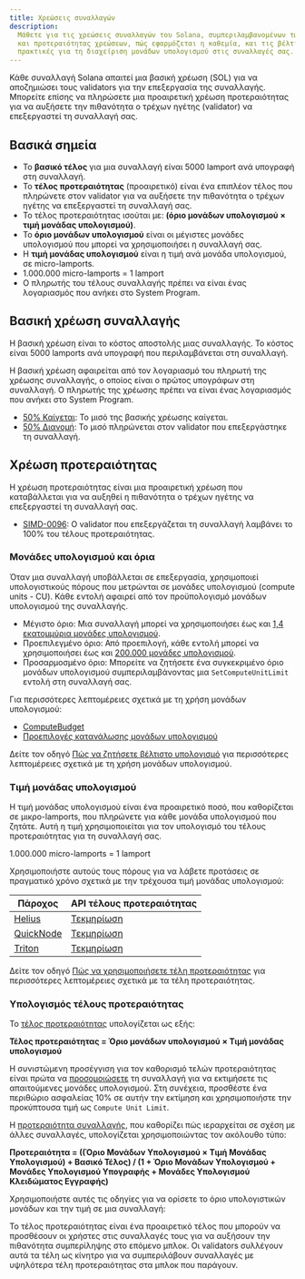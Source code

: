 ```yaml
---
title: Χρεώσεις συναλλαγών
description:
  Μάθετε για τις χρεώσεις συναλλαγών του Solana, συμπεριλαμβανομένων των βασικών
  και προτεραιότητας χρεώσεων, πώς εφαρμόζεται η καθεμία, και τις βέλτιστες
  πρακτικές για τη διαχείριση μονάδων υπολογισμού στις συναλλαγές σας.
---
```


Κάθε συναλλαγή Solana απαιτεί μια βασική χρέωση (SOL) για να αποζημιώσει τους
validators για την επεξεργασία της συναλλαγής. Μπορείτε επίσης να πληρώσετε μια
προαιρετική χρέωση προτεραιότητας για να αυξήσετε την πιθανότητα ο τρέχων ηγέτης
(validator) να επεξεργαστεί τη συναλλαγή σας.

## Βασικά σημεία

- Το **βασικό τέλος** για μια συναλλαγή είναι 5000 lamport ανά υπογραφή στη
  συναλλαγή.
- Το **τέλος προτεραιότητας** (προαιρετικό) είναι ένα επιπλέον τέλος που
  πληρώνετε στον validator για να αυξήσετε την πιθανότητα ο τρέχων ηγέτης να
  επεξεργαστεί τη συναλλαγή σας.
- Το τέλος προτεραιότητας ισούται με: **(όριο μονάδων υπολογισμού × τιμή μονάδας
  υπολογισμού)**.
- Το **όριο μονάδων υπολογισμού** είναι οι μέγιστες μονάδες υπολογισμού που
  μπορεί να χρησιμοποιήσει η συναλλαγή σας.
- Η **τιμή μονάδας υπολογισμού** είναι η τιμή ανά μονάδα υπολογισμού, σε
  micro-lamports.
- 1.000.000 micro-lamports = 1 lamport
- Ο πληρωτής του τέλους συναλλαγής πρέπει να είναι ένας λογαριασμός που ανήκει
  στο System Program.

## Βασική χρέωση συναλλαγής

Η βασική χρέωση είναι το κόστος αποστολής μιας συναλλαγής. Το κόστος είναι 5000
lamports ανά υπογραφή που περιλαμβάνεται στη συναλλαγή.

Η βασική χρέωση αφαιρείται από τον λογαριασμό του πληρωτή της χρέωσης
συναλλαγής, ο οποίος είναι ο πρώτος υπογράφων στη συναλλαγή. Ο πληρωτής της
χρέωσης πρέπει να είναι ένας λογαριασμός που ανήκει στο System Program.

- [50% Καίγεται](https://github.com/anza-xyz/agave/blob/v2.1.13/sdk/fee-calculator/src/lib.rs#L70):
  Το μισό της βασικής χρέωσης καίγεται.
- [50% Διανομή](https://github.com/anza-xyz/agave/blob/e621336acad4f5d6e5b860eaa1b074b01c99253c/runtime/src/bank/fee_distribution.rs#L58-L62):
  Το μισό πληρώνεται στον validator που επεξεργάστηκε τη συναλλαγή.

## Χρέωση προτεραιότητας

Η χρέωση προτεραιότητας είναι μια προαιρετική χρέωση που καταβάλλεται για να
αυξηθεί η πιθανότητα ο τρέχων ηγέτης να επεξεργαστεί τη συναλλαγή σας.

- [SIMD-0096](https://github.com/solana-foundation/solana-improvement-documents/blob/main/proposals/0096-reward-collected-priority-fee-in-entirety.md):
  Ο validator που επεξεργάζεται τη συναλλαγή λαμβάνει το 100% του τέλους
  προτεραιότητας.

### Μονάδες υπολογισμού και όρια

Όταν μια συναλλαγή υποβάλλεται σε επεξεργασία, χρησιμοποιεί υπολογιστικούς
πόρους που μετρώνται σε μονάδες υπολογισμού (compute units - CU). Κάθε εντολή
αφαιρεί από τον προϋπολογισμό μονάδων υπολογισμού της συναλλαγής.

- Μέγιστο όριο: Μια συναλλαγή μπορεί να χρησιμοποιήσει έως και
  [1,4 εκατομμύρια μονάδες υπολογισμού](https://github.com/anza-xyz/agave/blob/v2.1.13/compute-budget/src/compute_budget_limits.rs#L14).
- Προεπιλεγμένο όριο: Από προεπιλογή, κάθε εντολή μπορεί να χρησιμοποιήσει έως
  και
  [200.000 μονάδες υπολογισμού](https://github.com/anza-xyz/agave/blob/v2.1.13/compute-budget/src/compute_budget_limits.rs#L10).
- Προσαρμοσμένο όριο: Μπορείτε να ζητήσετε ένα συγκεκριμένο όριο μονάδων
  υπολογισμού συμπεριλαμβάνοντας μια `SetComputeUnitLimit` εντολή στη συναλλαγή
  σας.

Για περισσότερες λεπτομέρειες σχετικά με τη χρήση μονάδων υπολογισμού:

- [ComputeBudget](https://github.com/anza-xyz/agave/blob/v2.1.13/compute-budget/src/compute_budget.rs#L22-L130)
- [Προεπιλογές κατανάλωσης μονάδων υπολογισμού](https://github.com/anza-xyz/agave/blob/v2.1.13/compute-budget/src/compute_budget.rs#L149-L197)

Δείτε τον οδηγό
[Πώς να ζητήσετε βέλτιστο υπολογισμό](/developers/guides/advanced/how-to-request-optimal-compute)
για περισσότερες λεπτομέρειες σχετικά με τη χρήση μονάδων υπολογισμού.

### Τιμή μονάδας υπολογισμού

Η τιμή μονάδας υπολογισμού είναι ένα προαιρετικό ποσό, που καθορίζεται σε
μικρο-lamports, που πληρώνετε για κάθε μονάδα υπολογισμού που ζητάτε. Αυτή η
τιμή χρησιμοποιείται για τον υπολογισμό του τέλους προτεραιότητας για τη
συναλλαγή σας.

<Callout>1.000.000 micro-lamports = 1 lamport</Callout>

Χρησιμοποιήστε αυτούς τους πόρους για να λάβετε προτάσεις σε πραγματικό χρόνο
σχετικά με την τρέχουσα τιμή μονάδας υπολογισμού:

| Πάροχος                                 | API τέλους προτεραιότητας                                                      |
| --------------------------------------- | ------------------------------------------------------------------------------ |
| [Helius](https://www.helius.dev/)       | [Τεκμηρίωση](https://docs.helius.dev/solana-apis/priority-fee-api)             |
| [QuickNode](https://www.quicknode.com/) | [Τεκμηρίωση](https://marketplace.quicknode.com/add-on/solana-priority-fee)     |
| [Triton](https://triton.one/)           | [Τεκμηρίωση](https://docs.triton.one/chains/solana/improved-priority-fees-api) |

Δείτε τον οδηγό
[Πώς να χρησιμοποιήσετε τέλη προτεραιότητας](/developers/guides/advanced/how-to-use-priority-fees)
για περισσότερες λεπτομέρειες σχετικά με τα τέλη προτεραιότητας.

### Υπολογισμός τέλους προτεραιότητας

Το
[τέλος προτεραιότητας](https://github.com/anza-xyz/agave/blob/v2.2.14/compute-budget/src/compute_budget_limits.rs#L47-L48)
υπολογίζεται ως εξής:

**Τέλος προτεραιότητας = Όριο μονάδων υπολογισμού × Τιμή μονάδας υπολογισμού**

Η συνιστώμενη προσέγγιση για τον καθορισμό τελών προτεραιότητας είναι πρώτα να
[προσομοιώσετε](/developers/guides/advanced/how-to-request-optimal-compute) τη
συναλλαγή για να εκτιμήσετε τις απαιτούμενες μονάδες υπολογισμού. Στη συνέχεια,
προσθέστε ένα περιθώριο ασφαλείας 10% σε αυτήν την εκτίμηση και χρησιμοποιήστε
την προκύπτουσα τιμή ως `Compute Unit Limit`.

Η
[προτεραιότητα συναλλαγής](https://github.com/anza-xyz/agave/blob/v2.2.14/core/src/banking_stage/transaction_scheduler/receive_and_buffer.rs#L646),
που καθορίζει πώς ιεραρχείται σε σχέση με άλλες συναλλαγές, υπολογίζεται
χρησιμοποιώντας τον ακόλουθο τύπο:

**Προτεραιότητα = ((Όριο Μονάδων Υπολογισμού × Τιμή Μονάδας Υπολογισμού) +
Βασικό Τέλος) / (1 + Όριο Μονάδων Υπολογισμού + Μονάδες Υπολογισμού Υπογραφής +
Μονάδες Υπολογισμού Κλειδώματος Εγγραφής)**

Χρησιμοποιήστε αυτές τις οδηγίες για να ορίσετε το όριο υπολογιστικών μονάδων
και την τιμή σε μια συναλλαγή:

Το τέλος προτεραιότητας είναι ένα προαιρετικό τέλος που μπορούν να προσθέσουν οι
χρήστες στις συναλλαγές τους για να αυξήσουν την πιθανότητα συμπερίληψης στο
επόμενο μπλοκ. Οι validators συλλέγουν αυτά τα τέλη ως κίνητρο για να
συμπεριλάβουν συναλλαγές με υψηλότερα τέλη προτεραιότητας στα μπλοκ που
παράγουν.

<Callout>

